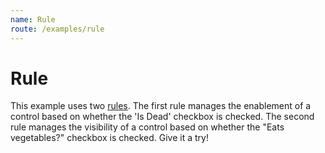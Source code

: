 ```yaml
---
name: Rule
route: /examples/rule
---
```



# Rule

This example uses two [rules](/docs/uischema/rules). The first rule manages the enablement of a control based on whether the 'Is Dead' checkbox is checked.
The second rule manages the visibility of a control based on whether the "Eats vegetables?" checkbox is checked.
Give it a try!

<Rule />
